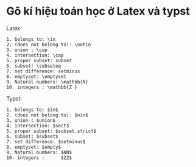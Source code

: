 # Gõ kí hiệu toán học ở Latex và typst 

Latex
```
1. belongs to: \in 
2. (does not belong to): \notin 
3. union : \cup 
4. intersection: \cap 
5. proper subset: subset
6. subset: \subseteq
7. set difference: setminus 
8. emptyset: \emptyset 
9. Natural numbers: \mathbb{N} 
10. integers : \mathbb{Z }
```

Typst: 
```
1. belongs to: $in$
2. (does not belong to): $nin$ 
3. union : $union$
4. intersection: $sect$ 
5. proper subset: $subset.strict$
6. subset: $subset$
7. set difference: $setminus$ 
8. emptyset: $empty$ 
9. Natural numbers: $NN$ 
10. integers :      $ZZ$
```